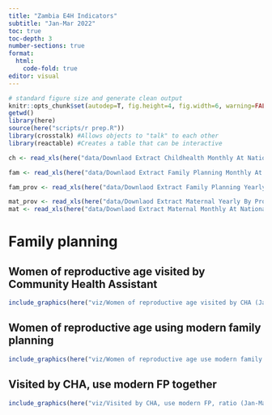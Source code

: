 ```yaml
---
title: "Zambia E4H Indicators"
subtitle: "Jan-Mar 2022"
toc: true
toc-depth: 3
number-sections: true
format:
  html:
    code-fold: true
editor: visual
---
```


```r

# standard figure size and generate clean output
knitr::opts_chunk$set(autodep=T, fig.height=4, fig.width=6, warning=FALSE, message=FALSE, cache=TRUE, error=T, echo=T)
getwd()
library(here)
source(here("scripts/r prep.R"))
library(crosstalk) #Allows objects to "talk" to each other
library(reactable) #Creates a table that can be interactive

ch <- read_xls(here("data/Downlaod Extract Childhealth Monthly At National.xls"))

fam <- read_xls(here("data/Downlaod Extract Family Planning Monthly At National.xls"))

fam_prov <- read_xls(here("data/Downlaod Extract Family Planning Yearly At Province.xls"))

mat_prov <- read_xls(here("data/Downlaod Extract Maternal Yearly By Province.xls")) 
mat <- read_xls(here("data/Downlaod Extract Maternal Monthly At National.xls"))

```

# Family planning

::: {.panel-tabset}

## Women of reproductive age visited by Community Health Assistant

```r
include_graphics(here("viz/Women of reproductive age visited by CHA (Jan-Mar 2022).png"))
```

## Women of reproductive age using modern family planning

```r
include_graphics(here("viz/Women of reproductive age use modern family planning (Jan-Mar 2022).png"))
```

## Visited by CHA, use modern FP together

```r
include_graphics(here("viz/Visited by CHA, use modern FP, ratio (Jan-Mar 2022).png"))
```

:::
